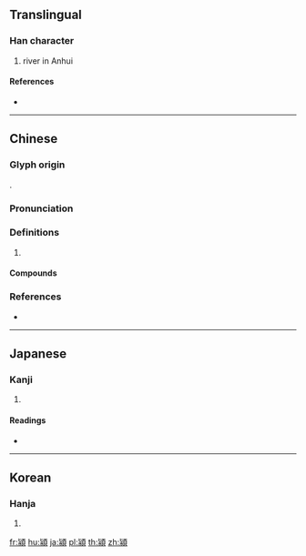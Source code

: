 {{character info/new}}
{{also|颍}}
==Translingual==

===Han character===
{{Han char|rn=85|rad=水|as=11|sn=15|four=21286|canj=PEMBC|ids=⿰⿱匕水頁}}

# river in Anhui

====References====
* {{Han ref|kx=0648.110|dkj=18188|dj=1058.040|hdz=74369.070|uh=6F41|ud=28481|bh=E5F9|bd=58873}}

----

==Chinese==
{{zh-forms|s=颍}}

===Glyph origin===
{{Han etym}}
{{Han compound|水|頃|c1=s|c2=p|t1=river|ls=psc}}.

===Pronunciation===
{{zh-pron
|m=yǐng
|c=wing6
|mc=y
|oc=y
|cat=
}}

===Definitions===
{{zh-hanzi}}

# {{rfdef|zh}}

====Compounds====
{{zh-der|潁川|潁水|潁河|潁考叔|潁陽|箕潁}}

===References===
* {{R:twedu|B02261}}

----

==Japanese==

===Kanji===
{{ja-kanji|grade=|rs=水11}}

# {{defn|lang=ja|sort=水11}}

====Readings====
* {{ja-readings|on=[[えい]] (ei)|kun=}}

----

==Korean==

===Hanja===
{{ko-hanja|hangeul=영|eumhun=강이름 영|rv=yeong|mr=yŏng|y=yeng}}

# {{defn|lang=ko|sort=水11}}

[[fr:潁]]
[[hu:潁]]
[[ja:潁]]
[[pl:潁]]
[[th:潁]]
[[zh:潁]]